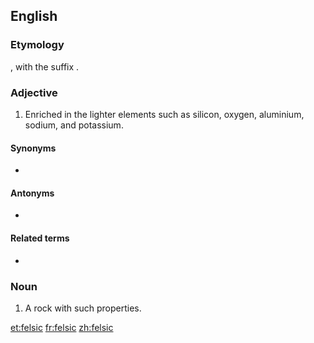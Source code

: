 ==English==

===Etymology===
{{blend|feldspar|silica|lang=en}}, with the suffix {{m|en|-ic}}.

===Adjective===
{{en-adj}}

# {{label|en|mineralogy}} Enriched in the lighter elements such as silicon, oxygen, aluminium, sodium, and potassium.

====Synonyms====
* {{l|en|acidic}}

====Antonyms====
* {{l|en|mafic}}

====Related terms====
* {{l|en|felsite}}

===Noun===
{{en-noun}}

# A rock with such properties.

[[et:felsic]]
[[fr:felsic]]
[[zh:felsic]]